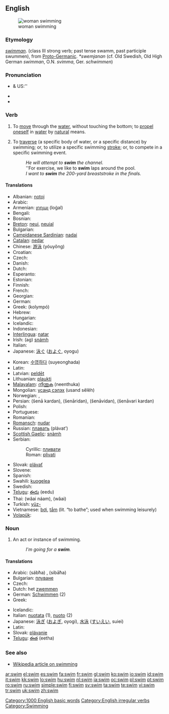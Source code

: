==English==
[[Image:Swim.devon.750pix.jpg|thumb|woman swimming]]

===Etymology===
{{etyl|ang}} ''[[swimman]]''. (class III strong verb; past tense swamm, past participle swummen), from [[:w:Proto-Germanic|Proto-Germanic]]. ''*swemjanan'' (cf. Old Swedish, Old High German ''swimman'', O.N. ''svimma'', Ger. ''schwimmen'')

===Pronunciation===
* {{a|RP}} & US:'' {{IPA|/swɪm/}}
* {{audio|en-us-swim.ogg|Audio (US)}}
* {{rhymes|ɪm}}

===Verb===
{{en-verb|swims|swimming|swam|swum}}

# {{intransitive}} To [[move]] through the [[water]], without touching the bottom; to [[propel]] [[oneself]] in [[water]] by [[natural]] means.
# {{transitive}} To [[traverse]] (a specific body of water, or a specific distance) by swimming; or, to utilize a specific swimming [[stroke]]; or, to compete in a specific swimming event.
#: ''He will attempt to '''swim''' the channel.''
#: ''For exercise, we like to '''swim''' laps around the pool.
#: ''I want to '''swim''' the 200-yard breaststroke in the finals.''

====Translations====
{{trans-top|move through water}}
* Albanian: [[notoj]]
* Arabic: {{Arab|[[سبح]]}} {{unicode|(sábaħa)}}
* Armenian: [[լողալ]] (loġal)
* Bengali: {{tø|bn|সাঁতার|tr=sāṁtār|sc=Beng}}
* Bosnian: {{t-|bs|plivati}}
* [[Breton]]: [[neui]], [[neuial]]
* Bulgarian: {{t+|bg|плувам|tr=pluvam|sc=Cyrl}}
* [[Campidanese Sardinian]]: [[nadai]]
* [[Catalan]]: [[nedar]]
* Chinese: [[游泳]] (yóuyǒng)
* Croatian: {{t-|hr|plivati}}
* Czech: {{t+|cs|plavat}}
* Danish: {{t-|da|svømme}}
* Dutch: {{t+|nl|zwemmen}}
* Esperanto: {{t-|eo|naĝi|xs=Esperanto}}
* Estonian: {{t-|et|ujuma}}
* Finnish: {{t+|fi|uida}}
* French: {{t+|fr|nager}}
* Georgian: {{tø|ka|შეცურება|tr=šecʻureba|sc=Geor}}
* German: {{t+|de|schwimmen}}
* Greek: {{t+|el|κολυμπώ|sc=Grek}} (kolympó)
* Hebrew: {{t-|he|לשחות|sc=Hebr}}
* Hungarian: {{t+|hu|úszik}}
* Icelandic: {{t+|is|synda}}
* Indonesian: {{t+|id|renang|alt=berenang|xs=Indonesian}}
* [[Interlingua]]: [[natar]]
* Irish: (ag) [[snámh]]
* Italian: {{t+|it|nuotare}}
* Japanese: [[泳ぐ]] ([[およぐ]], oyogu)
{{trans-mid}}
* Korean: [[수영하다]] (suyeonghada)
* Latin: {{t-|la|natare}}
* Latvian: [[peldēt]]
* Lithuanian: [[plaukti]]
* [[Malayalam]]: [[നീന്തുക]] (neenthuka)
* Mongolian: [[усанд сэлэх]] (usand sêlêh)
* Norwegian: {{t+|no|bade}}, {{t-|no|svømme}}
* Persian: {{fa-Arab|[[شنا کردن]]}} (šenā kardan), {{fa-Arab|[[شناریدن]]}} (šenāridan), {{fa-Arab|[[شناویدن]]}} (šenāvidan), {{fa-Arab|[[شناوری کردن]]}} (šenāvari kardan)
* Polish: {{t+|pl|pływać}}
* Portuguese: {{t+|pt|nadar}}
* Romanian: {{t+|ro|înota}}
* [[Romansch]]: [[nudar]]
* Russian: [[плавать]] (plávat’)
* [[Scottish Gaelic]]: [[snàmh]]
* Serbian:
*: Cyrillic: [[пливати]]
*: Roman: [[plivati]]
* Slovak: [[plávať]]
* Slovene: {{t+|sl|plavati}}
* Spanish: {{t+|es|nadar}}
* Swahili: [[kuogelea]]
* Swedish: {{t+|sv|simma}}
* [[Telugu]]: [[ఈదు]] (eedu)
* Thai: {{Thai|[[ว่ายน้ำ]]}} (wâai náam), {{Thai|[[ว่าย]]}} (wâai)
* Turkish: [[yüz-]]
* Vietnamese: [[bơi]], [[tắm]] (lit. “to bathe”; used when swimming leisurely)
* [[Volapük]]: {{t+|vo|svimön|xs=Volapük}}
{{trans-bottom}}

===Noun===
{{en-noun}}

# An act or instance of swimming.
#: ''I'm going for a '''swim'''.''

====Translations====
{{trans-top|act or instance of swimming}}
* Arabic: {{Arab|[[سبحة]]}} (sábħa) {{f}}, {{Arab|[[سباحة]]}} (sibāħa) {{f}}
* Bulgarian: [[плуване]] {{n}}
* Czech: {{t-|cs|plavání|n}}
* Dutch: het [[zwemmen]] {{n}}
* German: [[Schwimmen]] {{n}} (2)
* Greek: {{t+|el|κολύμβηση|f|sc=Grek}}
{{trans-mid}}
* Icelandic: {{t+|is|sund|n}}
* Italian: [[nuotata]] {{f}} (1), [[nuoto]] {{m}} (2)
* Japanese: [[泳ぎ]] ([[およぎ]], oyogi), [[水泳]] ([[すいえい]], suiei)
* Latin: {{t-|la|natatio|f|alt=natātiō}}
* Slovak: [[plávanie]] {{n}}
* [[Telugu]]: [[ఈత]] (eetha)
{{trans-bottom}}

===See also===
* [[w:swimming|Wikipedia article on swimming]]

[[Category:1000 English basic words]]
[[Category:English irregular verbs]]
[[Category:Swimming]]

[[ar:swim]]
[[el:swim]]
[[es:swim]]
[[fa:swim]]
[[fr:swim]]
[[gl:swim]]
[[ko:swim]]
[[io:swim]]
[[id:swim]]
[[it:swim]]
[[kk:swim]]
[[lo:swim]]
[[hu:swim]]
[[nl:swim]]
[[ja:swim]]
[[oc:swim]]
[[pl:swim]]
[[pt:swim]]
[[ro:swim]]
[[ru:swim]]
[[simple:swim]]
[[fi:swim]]
[[sv:swim]]
[[ta:swim]]
[[te:swim]]
[[vi:swim]]
[[tr:swim]]
[[uk:swim]]
[[zh:swim]]